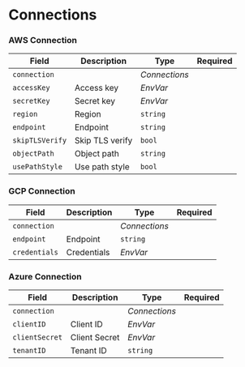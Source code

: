 # Connections

### AWS Connection

| Field                           | Description     | Type                                                                       | Required |
| ------------------------------- | --------------- | -------------------------------------------------------------------------- | -------- |
| <SkipOSS>`connection`</SkipOSS> |                 | <SkipOSS><CommonLink to="connection">_Connections_</CommonLink> </SkipOSS> |          |
| `accessKey`                     | Access key      | <CommonLink to="secrets">_EnvVar_</CommonLink>                             |          |
| `secretKey`                     | Secret key      | <CommonLink to="secrets">_EnvVar_</CommonLink>                             |          |
| `region`                        | Region          | `string`                                                                   |          |
| `endpoint`                      | Endpoint        | `string`                                                                   |          |
| `skipTLSVerify`                 | Skip TLS verify | `bool`                                                                     |          |
| `objectPath`                    | Object path     | `string`                                                                   |          |
| `usePathStyle`                  | Use path style  | `bool`                                                                     |          |

### GCP Connection

| Field                           | Description | Type                                                                       | Required |
| ------------------------------- | ----------- | -------------------------------------------------------------------------- | -------- |
| <SkipOSS>`connection`</SkipOSS> |             | <SkipOSS><CommonLink to="connection">_Connections_</CommonLink> </SkipOSS> |          |
| `endpoint`                      | Endpoint    | `string`                                                                   |          |
| `credentials`                   | Credentials | <CommonLink to="secrets">_EnvVar_</CommonLink>                             |          |

### Azure Connection

| Field                           | Description   | Type                                                                       | Required |
| ------------------------------- | ------------- | -------------------------------------------------------------------------- | -------- |
| <SkipOSS>`connection`</SkipOSS> |               | <SkipOSS><CommonLink to="connection">_Connections_</CommonLink> </SkipOSS> |          |
| `clientID`                      | Client ID     | <CommonLink to="secrets">_EnvVar_</CommonLink>                             |          |
| `clientSecret`                  | Client Secret | <CommonLink to="secrets">_EnvVar_</CommonLink>                             |          |
| `tenantID`                      | Tenant ID     | `string`                                                                   |          |
